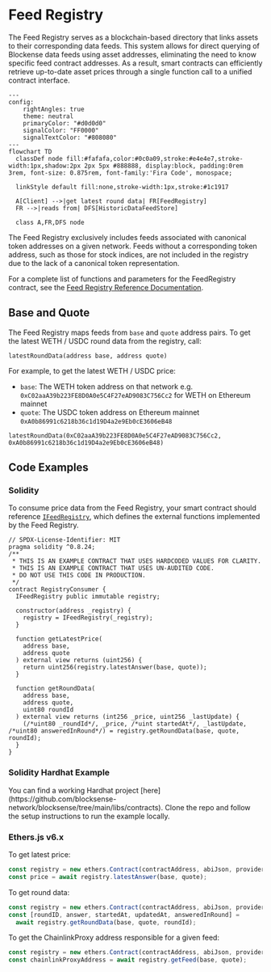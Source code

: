 
# Feed Registry

The Feed Registry serves as a blockchain-based directory that links assets to their corresponding data feeds. This system allows for direct querying of Blockense data feeds using asset addresses, eliminating the need to know specific feed contract addresses. As a result, smart contracts can efficiently retrieve up-to-date asset prices through a single function call to a unified contract interface.

```mermaid
---
config:
    rightAngles: true
    theme: neutral
    primaryColor: "#d0d0d0"
    signalColor: "FF0000"
    signalTextColor: "#808080"
---
flowchart TD
  classDef node fill:#fafafa,color:#0c0a09,stroke:#e4e4e7,stroke-width:1px,shadow:2px 2px 5px #888888, display:block, padding:0rem 3rem, font-size: 0.875rem, font-family:'Fira Code', monospace;

  linkStyle default fill:none,stroke-width:1px,stroke:#1c1917

  A[Client] -->|get latest round data| FR[FeedRegistry]
  FR -->|reads from| DFS[HistoricDataFeedStore]

  class A,FR,DFS node
```

<Callout type="info" emoji="💡">
  The Feed Registry exclusively includes feeds associated with canonical token
  addresses on a given network. Feeds without a corresponding token address,
  such as those for stock indices, are not included in the registry due to the
  lack of a canonical token representation.
</Callout>

For a complete list of functions and parameters for the FeedRegistry contract, see the [Feed Registry Reference Documentation](../reference-documentation/FeedRegistry.mdx).

## Base and Quote

The Feed Registry maps feeds from `base` and `quote` address pairs. To get the latest WETH / USDC round data from the registry, call:

```solidity copy filename="solidity"
latestRoundData(address base, address quote)
```

For example, to get the latest WETH / USDC price:

- `base`: The WETH token address on that network e.g. `0xC02aaA39b223FE8D0A0e5C4F27eAD9083C756Cc2` for WETH on Ethereum mainnet
- `quote`: The USDC token address on Ethereum mainnet `0xA0b86991c6218b36c1d19D4a2e9Eb0cE3606eB48`

```solidity copy filename="solidity"
latestRoundData(0xC02aaA39b223FE8D0A0e5C4F27eAD9083C756Cc2, 0xA0b86991c6218b36c1d19D4a2e9Eb0cE3606eB48)
```

## Code Examples

### Solidity

To consume price data from the Feed Registry, your smart contract should reference [`IFeedRegistry`](https://github.com/blocksense-network/blocksense/blob/main/libs/contracts/contracts/interfaces/IFeedRegistry.sol), which defines the external functions implemented by the Feed Registry.

```solidity showLineNumbers copy filename="RegistryConsumer.sol"
// SPDX-License-Identifier: MIT
pragma solidity ^0.8.24;
/**
 * THIS IS AN EXAMPLE CONTRACT THAT USES HARDCODED VALUES FOR CLARITY.
 * THIS IS AN EXAMPLE CONTRACT THAT USES UN-AUDITED CODE.
 * DO NOT USE THIS CODE IN PRODUCTION.
 */
contract RegistryConsumer {
  IFeedRegistry public immutable registry;

  constructor(address _registry) {
    registry = IFeedRegistry(_registry);
  }

  function getLatestPrice(
    address base,
    address quote
  ) external view returns (uint256) {
    return uint256(registry.latestAnswer(base, quote));
  }

  function getRoundData(
    address base,
    address quote,
    uint80 roundId
  ) external view returns (int256 _price, uint256 _lastUpdate) {
    (/*uint80 _roundId*/, _price, /*uint startedAt*/, _lastUpdate, /*uint80 answeredInRound*/) = registry.getRoundData(base, quote, roundId);
  }
}
```

### Solidity Hardhat Example

<Callout type="info" emoji="💡">
  You can find a working Hardhat project
  [here](https://github.com/blocksense-network/blocksense/tree/main/libs/contracts).
  Clone the repo and follow the setup instructions to run the example locally.
</Callout>

### Ethers.js v6.x

To get latest price:

```js copy filename="javascript"
const registry = new ethers.Contract(contractAddress, abiJson, provider);
const price = await registry.latestAnswer(base, quote);
```

To get round data:

```js copy filename="javascript"
const registry = new ethers.Contract(contractAddress, abiJson, provider);
const [roundID, answer, startedAt, updatedAt, answeredInRound] =
  await registry.getRoundData(base, quote, roundId);
```

To get the ChainlinkProxy address responsible for a given feed:

```js copy filename="javascript"
const registry = new ethers.Contract(contractAddress, abiJson, provider);
const chainlinkProxyAddress = await registry.getFeed(base, quote);
```
